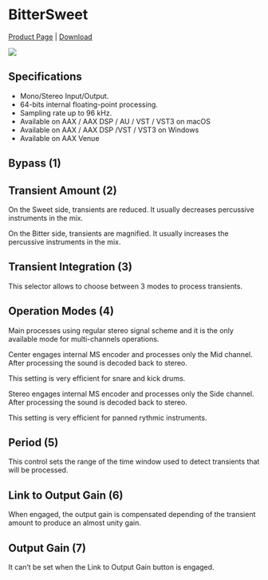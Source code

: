 # BitterSweet
[Product Page](https://www.flux.audio/project/bittersweet/) 
| [Download](https://flux.audio/download)

![](https://media.githubusercontent.com/media/FLUX-SE/doc_images/main/Plugins/bittersweet/Bittersweet_00.png)

## Specifications

* Mono/Stereo Input/Output.
* 64-bits internal floating-point processing.
* Sampling rate up to 96 kHz.
* Available on AAX / AAX DSP / AU / VST / VST3 on macOS
* Available on AAX / AAX DSP /VST / VST3 on Windows
* Available on AAX Venue

## Bypass (1)

## Transient Amount (2)

On the Sweet side, transients are reduced. It usually decreases percussive instruments in the mix.

On the Bitter side, transients are magnified. It usually increases the percussive instruments in the mix.

## Transient Integration (3)

This selector allows to choose between 3 modes to process transients.

## Operation Modes (4)

Main processes using regular stereo signal scheme and it is the only available mode for multi-channels operations.

Center engages internal MS encoder and processes only the Mid channel. After processing the sound is decoded back to stereo.

This setting is very efficient for snare and kick drums.

Stereo engages internal MS encoder and processes only the Side channel. After processing the sound is decoded back to stereo.

This setting is very efficient for panned rythmic instruments.

## Period (5)

This control sets the range of the time window used to detect transients that will be processed.

## Link to Output Gain (6)

When engaged, the output gain is compensated depending of the transient amount to produce an almost unity gain.

## Output Gain (7)

It can’t be set when the Link to Output Gain button is engaged.
